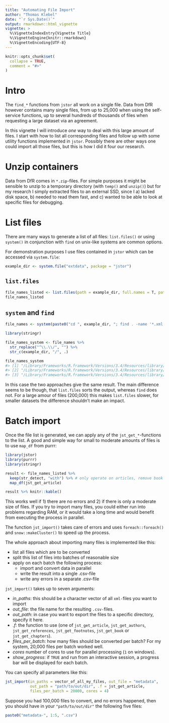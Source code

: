 ```yaml
---
title: "Automating File Import"
author: "Thomas Klebel"
date: "`r Sys.Date()`"
output: rmarkdown::html_vignette
vignette: >
  %\VignetteIndexEntry{Vignette Title}
  %\VignetteEngine{knitr::rmarkdown}
  %\VignetteEncoding{UTF-8}
---
```


```r
knitr::opts_chunk$set(
  collapse = TRUE,
  comment = "#>"
)
```

# Intro
The `find_*` functions from `jstor` all work on a single file. Data from DfR
however contains many single files, from up to 25,000 when using the self-service
functions, up to several hundreds of thousands of files when requesting a large
dataset via an agreement.

In this vignette I will introduce _one_ way to deal with this large amount of
files. I start with how to list all corresponding files and follow up with some
utility functions implemented in `jstor`. Possibly there are other ways one could
import all those files, but this is how I did it four our research.


# Unzip containers
Data from DfR comes in `*.zip`-files. For simple purposes it might be sensible
to unzip to a temporary directory (with `temp()` and `unzip()`) but for my 
research I simply extracted files to an external SSD, since I a) lacked disk space,
b) needed to read them fast, and c) wanted to be able to look at specific files for
debugging.

# List files
There are many ways to generate a list of all files: 
`list.files()` or using `system()` in conjunction with `find` on unix-like systems
are common options. 

For demonstration purposes I use files contained in `jstor` which can be accessed
via `system.file`:
```r
example_dir <- system.file("extdata", package = "jstor")
```

## `list.files`

```r
file_names_listed <- list.files(path = example_dir, full.names = T, pattern = "*.xml")
file_names_listed
```

## `system` and `find`
```r
file_names <- system(paste0("cd ", example_dir, "; find . -name '*.xml' -type f"), intern = TRUE)
```

```r
library(stringr)

file_names_system <- file_names %>%
  str_replace("^\\.\\/", "") %>%
  str_c(example_dir, "/", .)

file_names_system
#> [1] "/Library/Frameworks/R.framework/Versions/3.4/Resources/library/jstor/extdata/sample_with_footnotes.xml" 
#> [2] "/Library/Frameworks/R.framework/Versions/3.4/Resources/library/jstor/extdata/sample_book.xml"
#> [3] "/Library/Frameworks/R.framework/Versions/3.4/Resources/library/jstor/extdata/sample_with_references.xml"
```

In this case the two approaches give the same result.
The main difference seems to be though, that `list.files` sorts the output, 
whereas `find` does not. For a large amour of files (200,000) this makes
`list.files` slower, for smaller datasets the difference shouldn't make an
impact.

# Batch import
Once the file list is generated, we can apply any of the `jst_get_*`-functions 
to the list. A good and simple way for small to moderate amounts of files is to
use `map_df` from purrr:

```r
library(jstor)
library(purrr)
library(stringr)

result <- file_names_listed %>% 
  keep(str_detect, "with") %>% # only operate on articles, remove book sample
  map_df(jst_get_article)

result %>% knitr::kable()
```

This works well if 1) there are no errors and 2) if there is only a moderate
size of files. If you try to import many files, you could either run into
problems regarding RAM, or it would take a long time and would benefit from
executing the process in parallel.

The function `jst_import()` takes care of errors and uses
`foreach::foreach()` and `snow::makeCluster()` to speed up the process.

The whole approach about importing many files is implemented like this:

- list all files which are to be converted
- split this list of files into batches of reasonable size
- apply on each batch the following process:
    + import and convert data in parallel
    + write the result into a single .csv-file
    + write any errors in a separate .csv-file
    
`jst_import()` takes up to seven arguments:

- *in_paths*: this should be a character vector of all `xml-`files you want to
import
- *out_file*: the file name for the resulting `.csv-`files. 
- *out_path*: in case you want to export the files to a specific directory, 
specify it here.
- *.f*: the function to use (one of `jst_get_article`, `jst_get_authors`,
`jst_get_references`, `jst_get_footnotes`, `jst_get_book` or `jst_get_chapters`).
- *files_per_batch*: how many files should be converted per batch? For my system,
20,000 files per batch worked well.
- *cores* number of cores to use for parallel processing (`1` on windows).
- *show_progress*: if `TRUE` and run from an interactive session, a progress bar
will be displayed for each batch.

You can specify all parameters like this:
```r
jst_import(in_paths = vector_of_all_my_files, out_file = "metadata",
           out_path = "path/to/out/dir", .f = jst_get_article,
           files_per_batch = 20000, cores = 4)
```

Suppose you had 100,000 files to convert, and no errors happened, then you should
have in your `"path/to/out/dir"` the following five files:
```r
paste0("metadata-", 1:5, ".csv")
```


